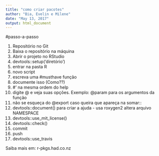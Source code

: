 ```yaml
---
title: "como criar pacotes"
author: "Bia, Evelin e Milene"
date: "May 13, 2017"
output: html_document
---
```


#passo-a-passo

1. Repositório no Git
2. Baixa o repositório na máquina
3. Abrir o projeto no RStudio
4. devtools::setup('diretório')
5. entrar na pasta R
6. novo script
7. escreva uma #musthave função
8. documente isso (Como??)
9. #' na mesma ordem do help
10. digite @ e veja suas opções. Exemplo: @param para 
os argumentos da função
11. não se esqueça do @export caso queira que apareça na somar::
12. devtools::document() para criar a ajuda - usa roxygen2
  altera arquivo NAMESPACE
13. devtools::use_mit_license() 
14. devtools::check()
15. commit
16. push
15. devtools::use_travis


Saiba mais em: r-pkgs.had.co.nz